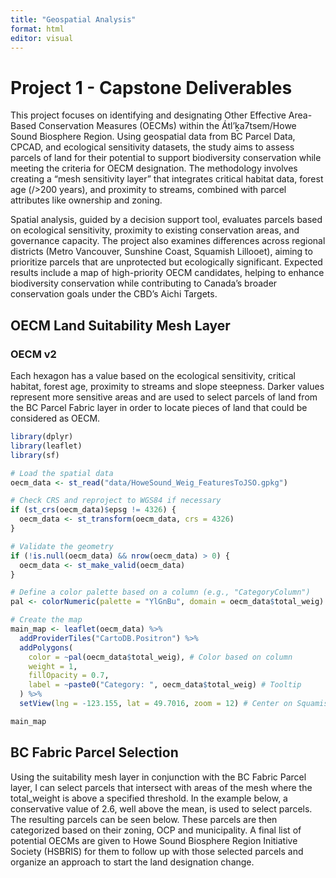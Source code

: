 ```yaml
---
title: "Geospatial Analysis"
format: html
editor: visual
---
```


# Project 1 - Capstone Deliverables

This project focuses on identifying and designating Other Effective Area-Based Conservation Measures (OECMs) within the Átl’ḵa7tsem/Howe Sound Biosphere Region. Using geospatial data from BC Parcel Data, CPCAD, and ecological sensitivity datasets, the study aims to assess parcels of land for their potential to support biodiversity conservation while meeting the criteria for OECM designation. The methodology involves creating a "mesh sensitivity layer" that integrates critical habitat data, forest age (/\>200 years), and proximity to streams, combined with parcel attributes like ownership and zoning.

Spatial analysis, guided by a decision support tool, evaluates parcels based on ecological sensitivity, proximity to existing conservation areas, and governance capacity. The project also examines differences across regional districts (Metro Vancouver, Sunshine Coast, Squamish Lillooet), aiming to prioritize parcels that are unprotected but ecologically significant. Expected results include a map of high-priority OECM candidates, helping to enhance biodiversity conservation while contributing to Canada’s broader conservation goals under the CBD’s Aichi Targets.

## OECM Land Suitability Mesh Layer

### OECM v2

Each hexagon has a value based on the ecological sensitivity, critical habitat, forest age, proximity to streams and slope steepness. Darker values represent more sensitive areas and are used to select parcels of land from the BC Parcel Fabric layer in order to locate pieces of land that could be considered as OECM.

```r
library(dplyr)
library(leaflet)
library(sf)

# Load the spatial data
oecm_data <- st_read("data/HoweSound_Weig_FeaturesToJSO.gpkg")

# Check CRS and reproject to WGS84 if necessary
if (st_crs(oecm_data)$epsg != 4326) {
  oecm_data <- st_transform(oecm_data, crs = 4326)
}

# Validate the geometry
if (!is.null(oecm_data) && nrow(oecm_data) > 0) {
  oecm_data <- st_make_valid(oecm_data)
}

# Define a color palette based on a column (e.g., "CategoryColumn")
pal <- colorNumeric(palette = "YlGnBu", domain = oecm_data$total_weig)

# Create the map
main_map <- leaflet(oecm_data) %>%
  addProviderTiles("CartoDB.Positron") %>%
  addPolygons(
    color = ~pal(oecm_data$total_weig), # Color based on column
    weight = 1,
    fillOpacity = 0.7,
    label = ~paste0("Category: ", oecm_data$total_weig) # Tooltip
  ) %>%
  setView(lng = -123.155, lat = 49.7016, zoom = 12) # Center on Squamish

```

```r
main_map
```

## BC Fabric Parcel Selection

Using the suitability mesh layer in conjunction with the BC Fabric Parcel layer, I can select parcels that intersect with areas of the mesh where the total_weight is above a specified threshold. In the example below, a conservative value of 2.6, well above the mean, is used to select parcels. The resulting parcels can be seen below. These parcels are then categorized based on their zoning, OCP and municipality. A final list of potential OECMs are given to Howe Sound Biosphere Region Initiative Society (HSBRIS) for them to follow up with those selected parcels and organize an approach to start the land designation change.
